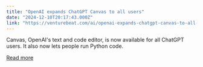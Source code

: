 ```yaml
---
title: "OpenAI expands ChatGPT Canvas to all users"
date: "2024-12-10T20:17:43.000Z"
link: "https://venturebeat.com/ai/openai-expands-chatgpt-canvas-to-all-users/"
---
```


Canvas, OpenAI's text and code editor, is now available for all ChatGPT users. It also now lets people run Python code.

[Read more](https://venturebeat.com/ai/openai-expands-chatgpt-canvas-to-all-users/)
